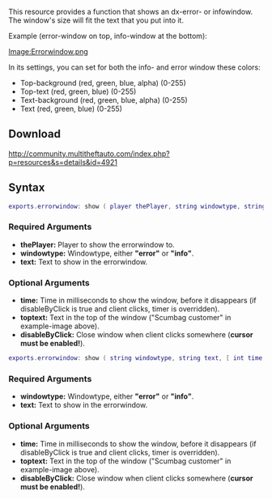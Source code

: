 This resource provides a function that shows an dx-error- or infowindow. The window's size will fit the text that you put into it.

Example (error-window on top, info-window at the bottom):

[[/Image:Errorwindow.png.md|Image:Errorwindow.png]]

In its settings, you can set for both the info- and error window these colors:
* Top-background (red, green, blue, alpha) (0-255)
* Top-text (red, green, blue) (0-255)
* Text-background (red, green, blue, alpha) (0-255)
* Text (red, green, blue) (0-255)


==Download==
http://community.multitheftauto.com/index.php?p=resources&s=details&id=4921


==Syntax== 

<section name="Server" class="server" show="true">
<syntaxhighlight lang="lua">
exports.errorwindow: show ( player thePlayer, string windowtype, string text, [ int time = 0, string toptext = "Error" or "Info", bool disableByClick = true ] )
</syntaxhighlight> 

===Required Arguments===
*'''thePlayer:''' Player to show the errorwindow to.
*'''windowtype:''' Windowtype, either '''"error"''' or '''"info"'''.
*'''text:''' Text to show in the errorwindow.
===Optional Arguments=== 
{{OptionalArg}} 
*'''time:''' Time in milliseconds to show the window, before it disappears (if disableByClick is true and client clicks, timer is overridden).
*'''toptext:''' Text in the top of the window ("Scumbag customer" in example-image above).
*'''disableByClick:''' Close window when client clicks somewhere ('''cursor must be enabled!''').

</section>


<section name="Client" class="client" show="true">
<syntaxhighlight lang="lua">
exports.errorwindow: show ( string windowtype, string text, [ int time = 0, string toptext = "Error" or "Info", bool disableByClick = true ] )
</syntaxhighlight> 

===Required Arguments===
*'''windowtype:''' Windowtype, either '''"error"''' or '''"info"'''.
*'''text:''' Text to show in the errorwindow.
===Optional Arguments=== 
{{OptionalArg}} 
*'''time:''' Time in milliseconds to show the window, before it disappears (if disableByClick is true and client clicks, timer is overridden).
*'''toptext:''' Text in the top of the window ("Scumbag customer" in example-image above).
*'''disableByClick:''' Close window when client clicks somewhere ('''cursor must be enabled!''').